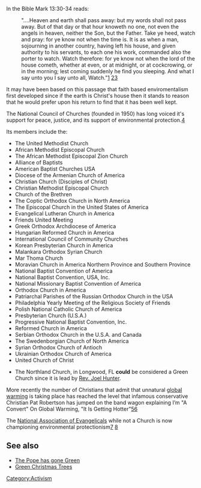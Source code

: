 In the Bible Mark 13:30-34 reads:
: "....Heaven and earth shall pass away: but my words shall not pass away. But of that day or that hour knoweth no one, not even the angels in heaven, neither the Son, but the Father. Take ye heed, watch and pray: for ye know not when the time is. It is as when a man, sojourning in another country, having left his house, and given authority to his servants, to each one his work, commanded also the porter to watch. Watch therefore: for ye know not when the lord of the house cometh, whether at even, or at midnight, or at cockcrowing, or in the morning; lest coming suddenly he find you sleeping. And what I say unto you I say unto all, Watch."[http://www.earlychristianwritings.com/text/mark-asv.html] [http://bible.cc/mark/13-34.htm][http://scriptures.lds.org/en/mark/13]

It may have been based on this passage that faith based enviromentalism first developed since if the earth is Christ's house then it stands to reason that he would prefer upon his return to find that it has been well kept.

The National Council of Churches (founded in 1950) has long voiced it's support for peace, justice, and its support of environmental protection.[http://www.ncccusa.org/assembly/aftext.htm]

Its members include the:

*The United Methodist Church
*African Methodist Episcopal Church 
*The African Methodist Episcopal Zion Church 
*Alliance of Baptists 
*American Baptist Churches USA 
*Diocese of the Armenian Church of America 
*Christian Church (Disciples of Christ) 
*Christian Methodist Episcopal Church  
*Church of the Brethren 
*The Coptic Orthodox Church in North America  
*The Episcopal Church in the United States of America  
*Evangelical Lutheran Church in America  
*Friends United Meeting  
*Greek Orthodox Archdiocese of America  
*Hungarian Reformed Church in America  
*International Council of Community Churches  
*Korean Presbyterian Church in America 
*Malankara Orthodox Syrian Church 
*Mar Thoma Church 
*Moravian Church in America Northern Province and Southern Province  
*National Baptist Convention of America 
*National Baptist Convention, USA, Inc. 
*National Missionary Baptist Convention of America 
*Orthodox Church in America  
*Patriarchal Parishes of the Russian Orthodox Church in the USA 
*Philadelphia Yearly Meeting of the Religious Society of Friends  
*Polish National Catholic Church of America  
*Presbyterian Church (U.S.A.) 
*Progressive National Baptist Convention, Inc.   
*Reformed Church in America 
*Serbian Orthodox Church in the U.S.A. and Canada
*The Swedenborgian Church of North America
*Syrian Orthodox Church of Antioch 
*Ukrainian Orthodox Church of America
*United Church of Christ

*The  Northland Church, in Longwood, FL '''could''' be considered a Green Church since it is lead by [[Rev. Joel Hunter]].

More recently the number of Christians that admit that unnatural [[global warming]] is taking place has reached the level that infamous conservative Christian Pat Robertson has jumped on the band wagon explaining I’m "A Convert" On Global Warming, "It Is Getting Hotter"[http://thinkprogress.org/2006/08/03/robertson-global-warming/][http://youtube.com/watch?v=3P0cAiJU0vs]

The [[National Association of Evangelicals]] while not a Church is now championing environmental protectionism[http://www.msnbc.msn.com/id/17553246/site/newsweek/] [http://www.abcnews.go.com/Technology/GlobalWarming/story?id=3511781&page=1]

== See also ==
*[[The Pope has gone Green]]
*[[Green Christmas Trees]]

[[Category:Activism]]